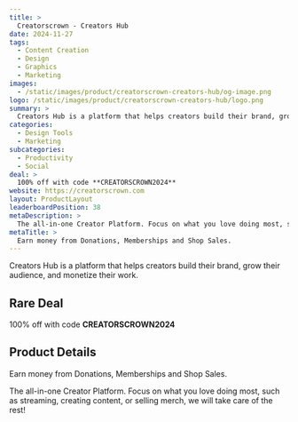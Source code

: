 ```yaml
---
title: >
  Creatorscrown - Creators Hub
date: 2024-11-27
tags:
  - Content Creation
  - Design
  - Graphics
  - Marketing
images:
  - /static/images/product/creatorscrown-creators-hub/og-image.png
logo: /static/images/product/creatorscrown-creators-hub/logo.png
summary: >
  Creators Hub is a platform that helps creators build their brand, grow their audience, and monetize their work.
categories:
  - Design Tools
  - Marketing
subcategories:
  - Productivity
  - Social
deal: >
  100% off with code **CREATORSCROWN2024**
website: https://creatorscrown.com
layout: ProductLayout
leaderboardPosition: 38
metaDescription: >
  The all-in-one Creator Platform. Focus on what you love doing most, such as streaming, creating content, or selling merch, we will take care of the rest!
metaTitle: >
  Earn money from Donations, Memberships and Shop Sales.
---
```

Creators Hub is a platform that helps creators build their brand, grow their audience, and monetize their work.

## Rare Deal

100% off with code **CREATORSCROWN2024**

## Product Details

Earn money from Donations, Memberships and Shop Sales.

The all-in-one Creator Platform. Focus on what you love doing most, such as streaming, creating content, or selling merch, we will take care of the rest!
